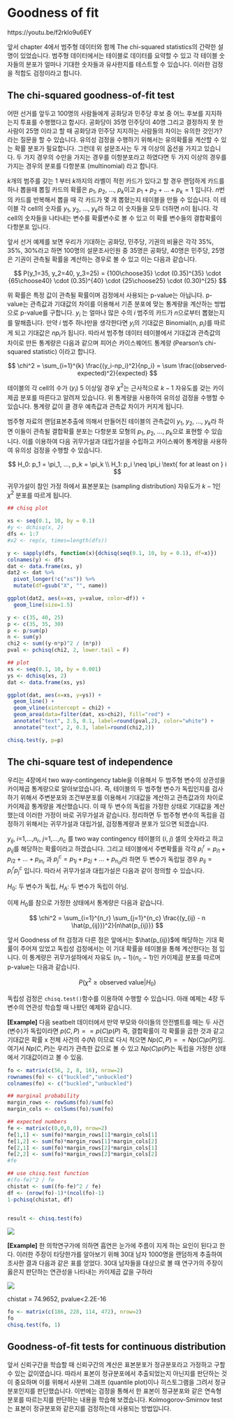 # Goodness of fit

https://youtu.be/f2rklo9u6EY

앞서 chapter 4에서 범주형 데이터와 함께 The chi-squared statistics의 간략한 설명이 있었습니다. 범주형 데이터에서는 테이블로 데이터를 요약할 수 있고 각 테이블 숫자들의 분포가 얼마나 기대한 숫자들과 유사한지를 테스트할 수 있습니다. 이러한 검정을 적합도 검정이라고 합니다. 

## The chi-squared goodness-of-fit test

어떤 선거를 앞두고 100명의 사람들에게 공화당과 민주당 후보 중 어느 후보를 지지하는지 투표를 수행했다고 합시다. 공화당이 35명 민주당이 40명 그리고 결정하지 못 한 사람이 25명 이라고 할 때 공화당과 민주당 지지하는 사람들의 차이는 유의한 것인가? 라는 질문을 할 수 있습니다. 유의성 검정을 수행하기 위해서는 유의확률을 계산할 수 있는 확률 분포가 필요합니다. 그런데 위 설문조사는 두 개 이상의 옵션을 가지고 있습니다. 두 가지 경우의 수만을 가지는 경우를 이항분포라고 하였다면 두 가지 이상의 경우를 가지는 경우의 분포를 다항분포 (multinomial) 라고 합니다. 

$k$개의 범주를 갖는 $1$ 부터 $k$까지의 라벨이 적힌 카드가 있다고 할 경우 랜덤하게 카드를 하나 뽑을때 뽑힐 카드의 확률은 $p_1$, $p_2$, ..., $p_k$이고 $p_1 + p_2 + ... + p_k = 1$ 입니다. $n$번의 카드를 반복해서 뽑을 때 각 카드가 몇 개 뽑혔는지 테이블을 만들 수 있습니다. 이 테이블 각 cell의 숫자를 $y_1$, $y_2$, ..., $y_k$라 하고 이 숫자들을 모두 더하면 $n$이 됩니다. 각 cell의 숫자들을 나타내는 변수를 확률변수로 볼 수 있고 이 확률 변수들의 결합확률이 다항분포 입니다. 


앞서 선거 예제를 보면 우리가 기대하는 공화당, 민주당, 기권의 비율은 각각 35%, 35%, 30%라고 하면 100명의 설문조사인원 중 35명은 공화당, 40명은 민주당, 25명은 기권이 관측될 확률을 계산하는 경우로 볼 수 있고 이는 다음과 같습니다. 

$$
P(y_1=35, y_2=40, y_3=25) = {100\choose35} \cdot (0.35)^{35} \cdot {65\choose40} \cdot (0.35)^{40} \cdot {25\choose25} \cdot (0.30)^{25} 
$$

위 확률은 특정 값이 관측될 확률이며 검정에서 사용되는 p-value는 아닙니다. p-value는 관측값과 기대값의 차이를 이용해서 기존 분포에 맞는 통계량을 계산하는 방법으로 p-value를 구합니다. $y_i$ 는 얼마나 많은 수의 $i$ 범주의 카드가 $n$으로부터 뽑혔는지를 말해줍니다. 만약 $i$ 범주 하나만을 생각한다면 $y_i$의 기대값은 Binomial(n, $p_i$)를 따르게 되고 기대값은 $np_i$가 됩니다. 따라서 범주형 데이터 테이블에서 기대값과 관측값의 차이로 만든 통계량은 다음과 같으며 피어슨 카이스퀘어드 통계량 (Pearson's chi-squared statistic) 이라고 합니다. 

$$
\chi^2 = \sum_{i=1}^{k} \frac{(y_i-np_i)^2}{np_i} = \sum \frac{(observed-expected)^2}{expected} 
$$

테이블의 각 cell의 수가 ($y_i$) 5 이상일 경우 $\chi^2$는 근사적으로 $k-1$ 자유도를 갖는 카이제곱 분포를 따른다고 알려져 있습니다. 위 통계량을 사용하여 유의성 검정을 수행할 수 있습니다. 통계량 값이 클 경우 예측값과 관측값 차이가 커지게 됩니다. 


범주형 자료의 랜덤표본추출에 의해서 만들어진 테이블의 관측값이 $y_1$, $y_2$, ..., $y_k$라 하면 이들이 관측될 결합확률 분포는 다항분포 모형의 $p_1$, $p_2$, ..., $p_k$으로 표현할 수 있습니다. 이를 이용하여 다음 귀무가설과 대립가설을 수립하고 카이스퀘어 통계량을 사용하여 유의성 검정을 수행할 수 있습니다. 

$$
H_0: p_1 = \pi_1, ..., p_k = \pi_k \\
H_1: p_i \neq \pi_i \text{ for at least on } i
$$

귀무가설이 참인 가정 하에서 표본분포는 (sampling distribution) 자유도가 $k-1$인 $\chi^2$ 분포를 따르게 됩니다. 



```r

## chisq plot

xs <- seq(0.1, 10, by = 0.1)
#y <- dchisq(x, 2)
dfs <- 1:7
#x2 <- rep(x, times=length(dfs))

y <- sapply(dfs, function(x){dchisq(seq(0.1, 10, by = 0.1), df=x)})
colnames(y) <- dfs
dat <- data.frame(xs, y)
dat2 <- dat %>% 
  pivot_longer(!c("xs")) %>% 
  mutate(df=gsub("X", "", name))

ggplot(dat2, aes(x=xs, y=value, color=df)) +
  geom_line(size=1.5)


```


```r

y <- c(35, 40, 25)
p <- c(35, 35, 30)
p <- p/sum(p)
n <- sum(y)
chi2 <- sum((y-n*p)^2 / (n*p))
pval <- pchisq(chi2, 2, lower.tail = F)

## plot
xs <- seq(0.1, 10, by = 0.001)
ys <- dchisq(xs, 2)
dat <- data.frame(xs, ys)

ggplot(dat, aes(x=xs, y=ys)) +
  geom_line() +
  geom_vline(xintercept = chi2) +
  geom_area(data=filter(dat, xs>chi2), fill="red") +
  annotate("text", 2.5, 0.1, label=round(pval,2), color="white") +
  annotate("text", 2, 0.3, label=round(chi2,2))


```

```r

chisq.test(y, p=p)

```

## The chi-square test of independence

우리는 4장에서 two way-contingency table을 이용해서 두 범주형 변수의 상관성을 카이제곱 통계량으로 알아보았습니다. 즉, 테이블의 두 범주형 변수가 독립인지를 검사하기 위해서 주변분포와 조건부분포를 이용해서 기대값을 계산하고 관측값과의 차이로 카이제곱 통계량을 계산했습니다. 이 때 두 변수의 독립을 가정한 상태로 기대값을 계산했는데 이러한 가정이 바로 귀무가설과 같습니다. 정리하면 두 범주형 변수의 독립을 검정하기 위해서는 귀무가설과 대립가설, 검정통계량과 분포가 있으면 되겠습니다. 

$y_{ij}$, $i$=1,...,$n_r$, $j$=1,...,$n_c$ 를 two way contingency 테이블의 ($i$, $j$) 셀의 숫자라고 하고 $p_{ij}$를 해당하는 확률이라고 하겠습니다. 그리고 테이블에서 주변확률을  각각 $p_i^r = p_{i1} + p_{i2} + ... + p_{in_r}$ 과 $p_j^c = p_{1j} + p_{2j} + ... + p_{n_cj}$라 하면 두 변수가 독립일 경우 $p_{ij}=p_i^r p_j^c$ 입니다. 따라서 귀무가설과 대립가설은 다음과 같이 정의할 수 있습니다. 

$H_0$: 두 변수가 독립, $H_A$: 두 변수가 독립이 아님. 

이제 $H_0$를 참으로 가정한 상태에서 통계량은 다음과 같습니다. 

$$
\chi^2 = \sum_{i=1}^{n_r} \sum_{j=1}^{n_c} \frac{(y_{ij} - n \hat{p_{ij}})^2}{n\hat{p_{ij}}}
$$

앞서 Goodness of fit 검정과 다른 점은 앞에서는 $\hat{p_{ij}}$에 해당하는 기대 확률이 주어져 있었고 독립성 검정에서는 이 기대 확률을 테이블을 통해 계산한다는 점 입니다. 이 통계량은 귀무가설하에서 자유도 $(n_r-1)(n_c-1)$인 카이제곱 분포를 따르며 p-value는 다음과 같습니다. 

$$
P(\chi^2 \ge \text{observed value} | H_0)
$$

독립성 검정은 `chisq.test()`함수를 이용하여 수행할 수 있습니다. 아래 예제는 4장 두 변수의 연관성 학습할 때 나왔던 예제와 같습니다. 

**[Example]** 다음 seatbelt 데이터에서 만약 부모와 아이들의 안전벨트를 매는 두 사건 (변수)가 독립이라면 $p(C, P) == p(C)p(P)$ 즉, 결합확률이 각 확률을 곱한 것과 같고 기대값은 확률 x 전체 사건의 수($N$) 이므로 다시 적으면 $N p(C,P) == N p(C)p(P)$임. 여기서 $N p(C,P)$는 우리가 관측한 값으로 볼 수 있고 $N p(C) p(P)$는 독립을 가정한 상태에서 기대값이라고 볼 수 있음. 


```r

fo <- matrix(c(56, 2, 8, 16), nrow=2)
rownames(fo) <- c("buckled","unbuckled")
colnames(fo) <- c("buckled","unbuckled")

## marginal probability
margin_rows <- rowSums(fo)/sum(fo)
margin_cols <- colSums(fo)/sum(fo)

## expected numbers
fe <- matrix(c(0,0,0,0), nrow=2)
fe[1,1] <- sum(fo)*margin_rows[1]*margin_cols[1]
fe[1,2] <- sum(fo)*margin_rows[1]*margin_cols[2]
fe[2,1] <- sum(fo)*margin_rows[2]*margin_cols[1]
fe[2,2] <- sum(fo)*margin_rows[2]*margin_cols[2]
#fe

## use chisq.test function
#(fo-fe)^2 / fe
chistat <- sum((fo-fe)^2 / fe)
df <- (nrow(fo)-1)*(ncol(fo)-1)
1-pchisq(chistat, df)


result <- chisq.test(fo)

```


![](./images/03/15.PNG)


**[Example]** 한 의학연구가에 의하면 흡연은 눈가에 주름이 지게 하는 요인이 된다고 한다. 이러한 주장이 타당한가를 알아보기 위해 30대 남자 1000명을 랜덤하게 추출하여 조사한 결과 다음과 같은 표를 얻었다. 30대 남자들을 대상으로 볼 때 연구가의 주장이 옳은지 판단하는 연관성을 나타내는 카이제곱 값을 구하라

![](./images/09/10.png)

chistat = 74.9652, pvalue<2.2E-16
```r
fo <- matrix(c(186, 228, 114, 472), nrow=2)
fo
chisq.test(fo, 1)
```



## Goodness-of-fit tests for continuous distribution

앞서 신뢰구간을 학습할 때 신뢰구간의 계산은 표본분포가 정규분포라고 가정하고 구할 수 있는 값이였습니다. 따라서 표본이 정규분포에서 추출되었는지 아닌지를 판단하는 것이 중요하며 이를 위해서 사분위 그래프 (quantile plot)이나 히스토그램을 그려서 정규분포인지를 판단했습니다. 이번에는 검정을 통해서 한 표본이 정규분포와 같은 연속형 분포를 따르는지를 판단하는 내용을 학습해 보겠습니다. Kolmogorov-Smirnov test는 표본이 정규분포와 같은지를 검정하는데 사용되는 방법입니다. 














